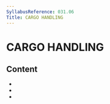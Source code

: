 ```yaml
---
SyllabusReference: 031.06
Title: CARGO HANDLING
---
```


# CARGO HANDLING

## Content

- <Link href="031.06.01" />
- <Link href="031.06.02" />
- <Link href="031.06.03" />

